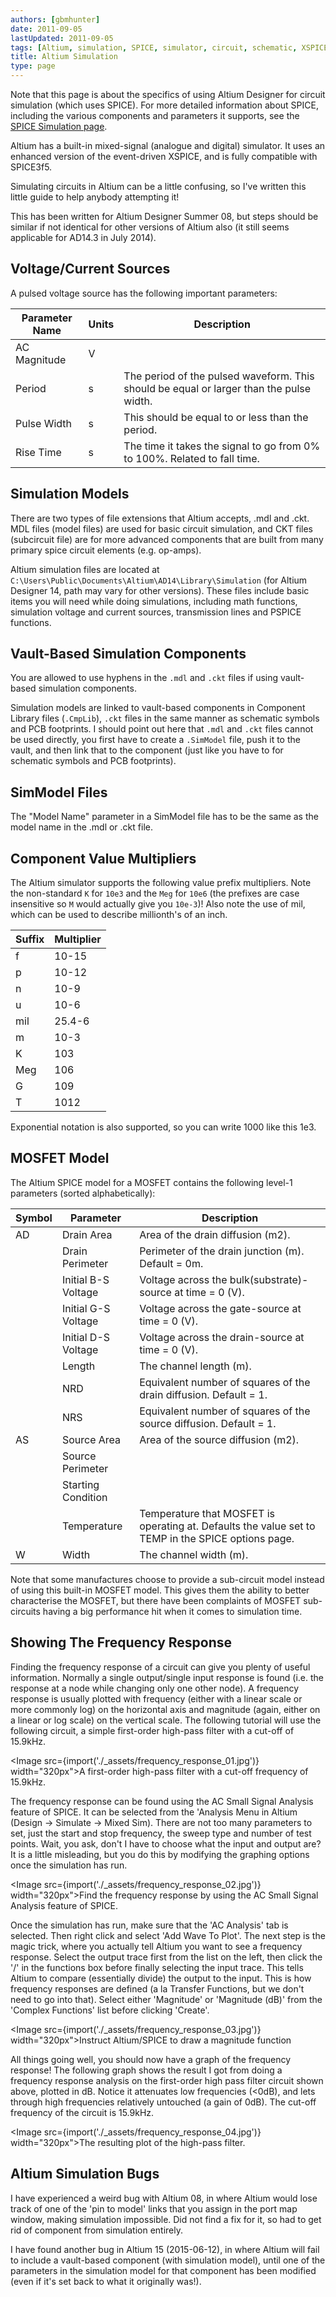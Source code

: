 ```yaml
---
authors: [gbmhunter]
date: 2011-09-05
lastUpdated: 2011-09-05
tags: [Altium, simulation, SPICE, simulator, circuit, schematic, XSPICE, mdl, ckt, SimModel, frequency response]
title: Altium Simulation
type: page
---
```


Note that this page is about the specifics of using Altium Designer for circuit simulation (which uses SPICE). For more detailed information about SPICE, including the various components and parameters it supports, see the [SPICE Simulation page](/electronics/general/circuit-simulation/spice-simulation).

Altium has a built-in mixed-signal (analogue and digital) simulator. It uses an enhanced version of the event-driven XSPICE, and is fully compatible with SPICE3f5.

Simulating circuits in Altium can be a little confusing, so I've written this little guide to help anybody attempting it!

This has been written for Altium Designer Summer 08, but steps should be similar if not identical for other versions of Altium also (it still seems applicable for AD14.3 in July 2014).

## Voltage/Current Sources

A pulsed voltage source has the following important parameters:

<table>
  <thead>
    <tr>
      <th>Parameter Name</th>
      <th>Units</th>
      <th>Description</th>
    </tr>
  </thead>
  <tbody>
    <tr>
      <td>AC Magnitude</td>
      <td>V</td>
      <td></td>
    </tr><tr >
      <td>Period</td>
      <td>s</td>
      <td>The period of the pulsed waveform. This should be equal or larger than the pulse width.</td>
    </tr>
    <tr>
      <td>Pulse Width</td>
      <td>s</td>
      <td>This should be equal to or less than the period.</td>
    </tr>
    <tr>
      <td>Rise Time</td>
      <td>s</td>
      <td>The time it takes the signal to go from 0% to 100%. Related to fall time.</td>
    </tr>
  </tbody>
</table>

## Simulation Models

There are two types of file extensions that Altium accepts, .mdl and .ckt. MDL files (model files) are used for basic circuit simulation, and CKT files (subcircuit file) are for more advanced components that are built from many primary spice circuit elements (e.g. op-amps).

Altium simulation files are located at `C:\Users\Public\Documents\Altium\AD14\Library\Simulation` (for Altium Designer 14, path may vary for other versions). These files include basic items you will need while doing simulations, including math functions, simulation voltage and current sources, transmission lines and PSPICE functions.

## Vault-Based Simulation Components

You are allowed to use hyphens in the `.mdl` and `.ckt` files if using vault-based simulation components.

Simulation models are linked to vault-based components in Component Library files (`.CmpLib`), `.ckt` files in the same manner as schematic symbols and PCB footprints. I should point out here that `.mdl` and `.ckt` files cannot be used directly, you first have to create a `.SimModel` file, push it to the vault, and then link that to the component (just like you have to for schematic symbols and PCB footprints).

## SimModel Files

The "Model Name" parameter in a SimModel file has to be the same as the model name in the .mdl or .ckt file.

## Component Value Multipliers

The Altium simulator supports the following value prefix multipliers. Note the non-standard `K` for `10e3` and the `Meg` for `10e6` (the prefixes are case insensitive so `M` would actually give you `10e-3`)! Also note the use of mil, which can be used to describe millionth's of an inch.

<table>
    <thead>
        <tr> 
            <th>Suffix</th>
            <th>Multiplier</th>
        </tr>
    </thead>
<tbody>
<tr>
<td >f</td>
<td >10-15</td>
</tr>
<tr >
<td >p</td>
<td >10-12</td>
</tr>
<tr >
<td >n</td>
<td >10-9</td>
</tr>
<tr >
<td >u</td>
<td >10-6</td>
</tr>
<tr >
<td >mil</td>
<td >25.4-6</td>
</tr>
<tr >
<td >m</td>
<td >10-3</td>
</tr>
<tr >
<td >K</td>
<td >103</td>
</tr>
<tr >
<td >Meg</td>
<td >106</td>
</tr>
<tr >
<td >G</td>
<td >109</td>
</tr>
<tr >
<td >T</td>
<td >1012</td>
</tr>
</tbody>
</table>

Exponential notation is also supported, so you can write 1000 like this 1e3.

## MOSFET Model

The Altium SPICE model for a MOSFET contains the following level-1 parameters (sorted alphabetically):

<table>
  <thead>
    <tr>
      <th>Symbol</th>
      <th>Parameter</th>
      <th>Description</th>
    </tr>
  </thead>
<tbody>
<tr>
<td>AD</td>
<td>Drain Area</td>
<td >Area of the drain diffusion (m2).</td>
</tr>
<tr >
<td > </td>
<td >Drain Perimeter</td><td >Perimeter of the drain junction (m). Default = 0m.</td>
</tr>
<tr >
<td > </td>
<td >Initial B-S Voltage</td>
<td >Voltage across the bulk(substrate)-source at time = 0 (V).</td>
</tr>
<tr >
<td > </td>
<td >Initial G-S Voltage</td>
<td >Voltage across the gate-source at time = 0 (V).</td>
</tr>
<tr >
<td > </td>
<td >Initial D-S Voltage</td>
<td >Voltage across the drain-source at time = 0 (V).</td>
</tr>
<tr>
<td > </td>
<td >Length</td>
<td >The channel length (m).</td>
</tr>
<tr >
<td > </td>
<td >NRD</td>
<td >Equivalent number of squares of the drain diffusion. Default = 1.</td>
</tr><tr >
<td > </td>
<td >NRS </td>
<td >Equivalent number of squares of the source diffusion. Default = 1.</td>
</tr><tr >
<td >AS</td>
<td >Source Area</td>
<td >Area of the source diffusion (m2).</td>
</tr><tr >
<td > </td>
<td >Source Perimeter</td>
<td > </td></tr><tr >
<td > </td>
<td >Starting Condition</td>
<td > </td></tr><tr >
<td > </td>
<td >Temperature</td>
<td >Temperature that MOSFET is operating at. Defaults the value set to TEMP in the SPICE options page.</td>
</tr><tr >
<td >W</td>
<td > Width</td>
<td > The channel width (m).</td>
</tr></tbody></table>

Note that some manufactures choose to provide a sub-circuit model instead of using this built-in MOSFET model. This gives them the ability to better characterise the MOSFET, but there have been complaints of MOSFET sub-circuits having a big performance hit when it comes to simulation time.

## Showing The Frequency Response

Finding the frequency response of a circuit can give you plenty of useful information. Normally a single output/single input response is found (i.e. the response at a node while changing only one other node). A frequency response is usually plotted with frequency (either with a linear scale or more commonly log) on the horizontal axis and magnitude (again, either on a linear or log scale) on the vertical scale. The following tutorial will use the following circuit, a simple first-order high-pass filter with a cut-off of 15.9kHz.

<Image src={import('./_assets/frequency_response_01.jpg')} width="320px">A first-order high-pass filter with a cut-off frequency of 15.9kHz.</Image>

The frequency response can be found using the AC Small Signal Analysis feature of SPICE. It can be selected from the 'Analysis Menu in Altium (Design -> Simulate -> Mixed Sim). There are not too many parameters to set, just the start and stop frequency, the sweep type and number of test points. Wait, you ask, don't I have to choose what the input and output are? It is a little misleading, but you do this by modifying the graphing options once the simulation has run.

<Image src={import('./_assets/frequency_response_02.jpg')} width="320px">Find the frequency response by using the AC Small Signal Analysis feature of SPICE.</Image>

Once the simulation has run, make sure that the 'AC Analysis' tab is selected. Then right click and select 'Add Wave To Plot'. The next step is the magic trick, where you actually tell Altium you want to see a frequency response. Select the output trace first from the list on the left, then click the '/' in the functions box before finally selecting the input trace. This tells Altium to compare (essentially divide) the output to the input. This is how frequency responses are defined (a la Transfer Functions, but we don't need to go into that). Select either 'Magnitude' or 'Magnitude (dB)' from the 'Complex Functions' list before clicking 'Create'.

<Image src={import('./_assets/frequency_response_03.jpg')} width="320px">Instruct Altium/SPICE to draw a magnitude function</Image>

All things going well, you should now have a graph of the frequency response! The following graph shows the result I got from doing a frequency response analysis on the first-order high pass filter circuit shown above, plotted in dB. Notice it attenuates low frequencies (&lt;0dB), and lets through high frequencies relatively untouched (a gain of 0dB). The cut-off frequency of the circuit is 15.9kHz.

<Image src={import('./_assets/frequency_response_04.jpg')} width="320px">The resulting plot of the high-pass filter.</Image>

## Altium Simulation Bugs

I have experienced a weird bug with Altium 08, in where Altium would lose track of one of the 'pin to model' links that you assign in the port map window, making simulation impossible. Did not find a fix for it, so had to get rid of component from simulation entirely.

I have found another bug in Altium 15 (2015-06-12), in where Altium will fail to include a vault-based component (with simulation model), until one of the parameters in the simulation model for that component has been modified (even if it's set back to what it originally was!).
